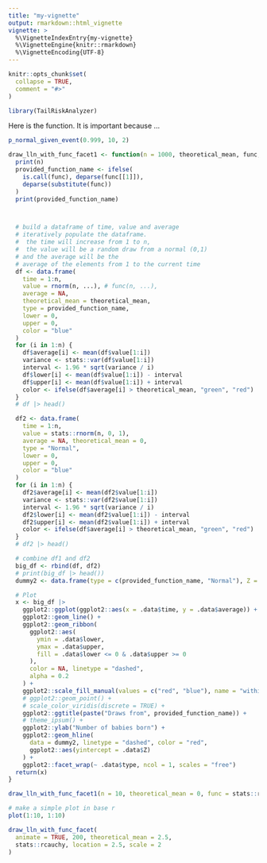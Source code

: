 ```yaml
---
title: "my-vignette"
output: rmarkdown::html_vignette
vignette: >
  %\VignetteIndexEntry{my-vignette}
  %\VignetteEngine{knitr::rmarkdown}
  %\VignetteEncoding{UTF-8}
---
```


```r
knitr::opts_chunk$set(
  collapse = TRUE,
  comment = "#>"
)
```

```r
library(TailRiskAnalyzer)
```

Here is the function. It is important because ...

```r
p_normal_given_event(0.999, 10, 2)
```

```r
draw_lln_with_func_facet1 <- function(n = 1000, theoretical_mean, func, ...) {
  print(n)
  provided_function_name <- ifelse(
    is.call(func), deparse(func[[1]]),
    deparse(substitute(func))
  )
  print(provided_function_name)



  # build a dataframe of time, value and average
  # iteratively populate the dataframe.
  #  the time will increase from 1 to n,
  #  the value will be a random draw from a normal (0,1)
  # and the average will be the
  # average of the elements from 1 to the current time
  df <- data.frame(
    time = 1:n,
    value = rnorm(n, ...), # func(n, ...),
    average = NA,
    theoretical_mean = theoretical_mean,
    type = provided_function_name,
    lower = 0,
    upper = 0,
    color = "blue"
  )
  for (i in 1:n) {
    df$average[i] <- mean(df$value[1:i])
    variance <- stats::var(df$value[1:i])
    interval <- 1.96 * sqrt(variance / i)
    df$lower[i] <- mean(df$value[1:i]) - interval
    df$upper[i] <- mean(df$value[1:i]) + interval
    color <- ifelse(df$average[i] > theoretical_mean, "green", "red")
  }
  # df |> head()

  df2 <- data.frame(
    time = 1:n,
    value = stats::rnorm(n, 0, 1),
    average = NA, theoretical_mean = 0,
    type = "Normal",
    lower = 0,
    upper = 0,
    color = "blue"
  )
  for (i in 1:n) {
    df2$average[i] <- mean(df2$value[1:i])
    variance <- stats::var(df2$value[1:i])
    interval <- 1.96 * sqrt(variance / i)
    df2$lower[i] <- mean(df2$value[1:i]) - interval
    df2$upper[i] <- mean(df2$value[1:i]) + interval
    color <- ifelse(df$average[i] > theoretical_mean, "green", "red")
  }
  # df2 |> head()

  # combine df1 and df2
  big_df <- rbind(df, df2)
  # print(big_df |> head())
  dummy2 <- data.frame(type = c(provided_function_name, "Normal"), Z = c(theoretical_mean, 0))

  # Plot
  x <- big_df |>
    ggplot2::ggplot(ggplot2::aes(x = .data$time, y = .data$average)) +
    ggplot2::geom_line() +
    ggplot2::geom_ribbon(
      ggplot2::aes(
        ymin = .data$lower,
        ymax = .data$upper,
        fill = .data$lower <= 0 & .data$upper >= 0
      ),
      color = NA, linetype = "dashed",
      alpha = 0.2
    ) +
    ggplot2::scale_fill_manual(values = c("red", "blue"), name = "within 95% CI") +
    # ggplot2::geom_point() +
    # scale_color_viridis(discrete = TRUE) +
    ggplot2::ggtitle(paste("Draws from", provided_function_name)) +
    # theme_ipsum() +
    ggplot2::ylab("Number of babies born") +
    ggplot2::geom_hline(
      data = dummy2, linetype = "dashed", color = "red",
      ggplot2::aes(yintercept = .data$Z)
    ) +
    ggplot2::facet_wrap(~ .data$type, ncol = 1, scales = "free")
  return(x)
}

draw_lln_with_func_facet1(n = 10, theoretical_mean = 0, func = stats::rnorm, mean = 0, sd = 2)
```

```r
# make a simple plot in base r
plot(1:10, 1:10)
```

```r
draw_lln_with_func_facet(
  animate = TRUE, 200, theoretical_mean = 2.5,
  stats::rcauchy, location = 2.5, scale = 2
)
```